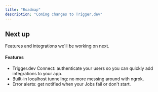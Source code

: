 ```yaml
---
title: "Roadmap"
description: "Coming changes to Trigger.dev"
---
```


## Next up

Features and integrations we'll be working on next.

#### Features

- Trigger.dev Connect: authenticate your users so you can quickly add integrations to your app.
- Built-in localhost tunneling: no more messing around with ngrok.
- Error alerts: get notified when your Jobs fail or don't start.
